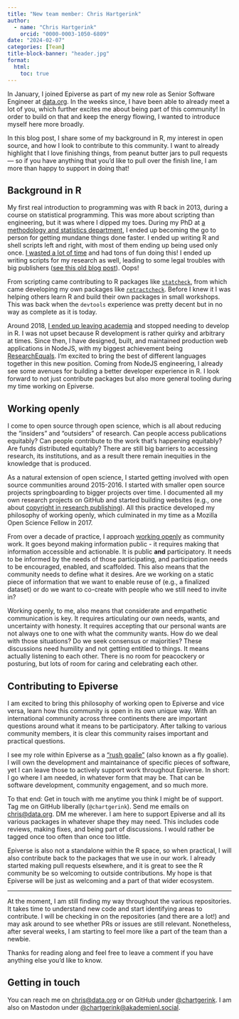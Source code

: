 ```yaml
---
title: "New team member: Chris Hartgerink"
author:
  - name: "Chris Hartgerink"
    orcid: "0000-0003-1050-6809"
date: "2024-02-07"
categories: [Team]
title-block-banner: "header.jpg"
format:
  html:
    toc: true
---
```


In January, I joined Epiverse as part of my new role as Senior Software Engineer at [data.org](https://data.org). In the weeks since, I have been able to already meet a lot of you, which further excites me about being part of this community! In order to build on that and keep the energy flowing, I wanted to introduce myself here more broadly.

In this blog post, I share some of my background in R, my interest in open source, and how I look to contribute to this community. I want to already highlight that I love finishing things, from peanut butter jars to pull requests --- so if you have anything that you'd like to pull over the finish line, I am more than happy to support in doing that!

## Background in R

My first real introduction to programming was with R back in 2013, during a course on statistical programming. This was more about scripting than engineering, but it was where I dipped my toes. During my PhD at [a methodology and statistics department](https://www.tilburguniversity.edu/about/schools/socialsciences/organization/departments/methodology-statistics), I ended up becoming the go to person for getting mundane things done faster. I ended up writing R and shell scripts left and right, with most of them ending up being used only once. [I wasted a lot of time](https://xkcd.com/1319) and had tons of fun doing this! I ended up writing scripts for my research as well, leading to some legal troubles with big publishers ([see this old blog post](https://www.chjh.nl/elsevier-stopped-me-doing-my-research/)). Oops!

From scripting came contributing to R packages like [`statcheck`](https://cran.r-project.org/web/packages/statcheck/index.html), from which came developing my own packages like [`retractcheck`](https://cran.r-project.org/web/packages/retractcheck/index.html). Before I knew it I was helping others learn R and build their own packages in small workshops. This was back when the `devtools` experience was pretty decent but in no way as complete as it is today.

Around 2018, [I ended up leaving academia](https://www.chjh.nl/reflections-on-my-phd/) and stopped needing to develop in R. I was not upset because R development is rather quirky and arbitrary at times. Since then, I have designed, built, and maintained production web applications in NodeJS, with my biggest achievement being [ResearchEquals](https://www.researchequals.com). I'm excited to bring the best of different languages together in this new position. Coming from NodeJS engineering, I already see some avenues for building a better developer experience in R. I look forward to not just contribute packages but also more general tooling during my time working on Epiverse.

## Working openly

I come to open source through open science, which is all about reducing the "insiders" and "outsiders" of research. Can people access publications equitably? Can people contribute to the work that's happening equitably? Are funds distributed equitably? There are still big barriers to accessing research, its institutions, and as a result there remain inequities in the knowledge that is produced.

As a natural extension of open science, I started getting involved with open source communities around 2015-2016. I started with smaller open source projects springboarding to bigger projects over time. I documented all my own research projects on GitHub and started building websites (e.g., one about [copyright in research publishing](https://libscie.github.io/libcopy/)). All this practice developed my philosophy of working openly, which culminated in my time as a Mozilla Open Science Fellow in 2017.

From over a decade of practice, I approach [working openly](https://wiki.mozilla.org/Working_open#Open_vs._Transparent) as community work. It goes beyond making information public - it requires making that information accessible and actionable. It is public **and** participatory. It needs to be informed by the needs of those participating, and participation needs to be encouraged, enabled, and scaffolded. This also means that the community needs to define what it desires. Are we working on a static piece of information that we want to enable reuse of (e.g., a finalized dataset) or do we want to co-create with people who we still need to invite in?

Working openly, to me, also means that considerate and empathetic communication is key. It requires articulating our own needs, wants, and uncertainty with honesty. It requires accepting that our personal wants are not always one to one with what the community wants. How do we deal with those situations? Do we seek consensus or majorities? These discussions need humility and not getting entitled to things. It means actually listening to each other. There is no room for peacockery or posturing, but lots of room for caring and celebrating each other.

## Contributing to Epiverse

I am excited to bring this philosophy of working open to Epiverse and vice versa, learn how this community is open in its own unique way. With an international community across three continents there are important questions around what it means to be participatory. After talking to various community members, it is clear this community raises important and practical questions.

I see my role within Epiverse as a ["rush goalie"](https://en.wikipedia.org/wiki/Rush_goalie) (also known as a fly goalie). I will own the development and maintainance of specific pieces of software, yet I can leave those to actively support work throughout Epiverse. In short: I go where I am needed, in whatever form that may be. That can be software development, community engagement, and so much more.

To that end: Get in touch with me anytime you think I might be of support. Tag me on GitHub liberally (`@chartgerink`). Send me emails on <chris@data.org>. DM me wherever. I am here to support Epiverse and all its various packages in whatever shape they may need. This includes code reviews, making fixes, and being part of discussions. I would rather be tagged once too often than once too little.

Epiverse is also not a standalone within the R space, so when practical, I will also contribute back to the packages that we use in our work. I already started making pull requests elsewhere, and it is great to see the R community be so welcoming to outside contributions. My hope is that Epiverse will be just as welcoming and a part of that wider ecosystem.

---

At the moment, I am still finding my way throughout the various repositories. It takes time to understand new code and start identifying areas to contribute. I will be checking in on the repositories (and there are a lot!) and may ask around to see whether PRs or issues are still relevant. Nonetheless, after several weeks, I am starting to feel more like a part of the team than a newbie.

Thanks for reading along and feel free to leave a comment if you have anything else you'd like to know.

:::{.callout-note}

## Getting in touch

You can reach me on <chris@data.org> or on GitHub under [@chartgerink](https://github.com/chartgerink). I am also on Mastodon under [@chartgerink@akademienl.social](https://akademienl.social/@chartgerink).
:::
